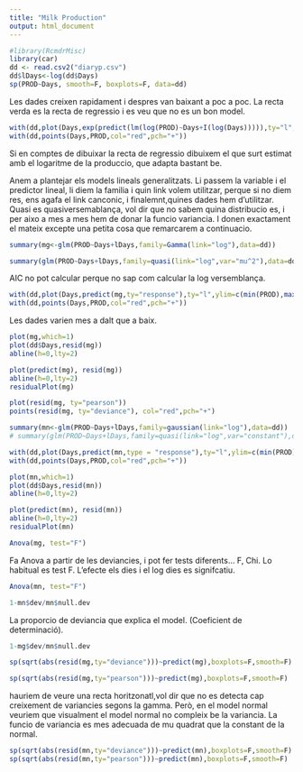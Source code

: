 ---
title: "Milk Production"
output: html_document
---

```{r}
#library(RcmdrMisc)
library(car)
dd <- read.csv2("diaryp.csv")
dd$lDays<-log(dd$Days)
sp(PROD~Days, smooth=F, boxplots=F, data=dd)
```
Les dades creixen rapidament i despres van baixant a poc a poc. La recta verda es la recta de regressio i es veu que no es un bon model.

```{r}
with(dd,plot(Days,exp(predict(lm(log(PROD)~Days+I(log(Days))))),ty="l",ylim=c(min(PROD),max(PROD))))
with(dd,points(Days,PROD,col="red",pch="+"))
```
Si en comptes de dibuixar la recta de regressio dibuixem el que surt estimat amb el logaritme de la produccio, que adapta bastant be.

Anem a plantejar els models lineals generalitzats.
Li passem la variable i el predictor lineal, li diem la familia i quin link volem utilitzar, perque si no diem res, ens agafa el link canconic, i finalemnt,quines dades hem d'utilitzar. Quasi es quasiversemablança, vol dir que no sabem quina distribucio es, i per aixo a mes a mes hem de donar la funcio variancia. I donen  exactament el mateix excepte una petita cosa que remarcarem a continuacio.
```{r}
summary(mg<-glm(PROD~Days+lDays,family=Gamma(link="log"),data=dd))
```
```{r}
summary(glm(PROD~Days+lDays,family=quasi(link="log",var="mu^2"),data=dd))
```
AIC no pot calcular perque no sap com calcular la log versemblança.

```{r}
with(dd,plot(Days,predict(mg,ty="response"),ty="l",ylim=c(min(PROD),max(PROD))))
with(dd,points(Days,PROD,col="red",pch="+"))
```
Les dades varien mes a dalt que a baix.
```{r}
plot(mg,which=1)
plot(dd$Days,resid(mg))
abline(h=0,lty=2)
```

```{r}
plot(predict(mg), resid(mg))
abline(h=0,lty=2)
residualPlot(mg)
```
```{r}
plot(resid(mg, ty="pearson"))
points(resid(mg, ty="deviance"), col="red",pch="+")
```
```{r}
summary(mn<-glm(PROD~Days+lDays,family=gaussian(link="log"),data=dd))
# summary(glm(PROD~Days+lDays,family=quasi(link="log",var="constant"),data=dd))
```

```{r}
with(dd,plot(Days,predict(mn,type = "response"),ty="l",ylim=c(min(PROD),max(PROD))))
with(dd,points(Days,PROD,col="red",pch="+"))
```

```{r}
plot(mn,which=1)
plot(dd$Days,resid(mn))
abline(h=0,lty=2)
```
```{r}
plot(predict(mn), resid(mn))
abline(h=0,lty=2)
residualPlot(mn)
```
```{r}
Anova(mg, test="F")
```
Fa Anova a partir de les deviancies, i pot fer tests diferents... F, Chi. Lo habitual es test F.
L'efecte els dies i el log dies es signifcatiu.
```{r}
Anova(mn, test="F")
```
```{r}
1-mn$dev/mn$null.dev
```
La proporcio de deviancia que explica el model. (Coeficient de determinació).
```{r}
1-mg$dev/mn$null.dev
```

```{r}
sp(sqrt(abs(resid(mg,ty="deviance")))~predict(mg),boxplots=F,smooth=F)
```
```{r}
sp(sqrt(abs(resid(mg,ty="pearson")))~predict(mg),boxplots=F,smooth=F)
```
hauriem de veure una recta horitzonatl,vol dir que no es detecta cap creixement de variancies segons la gamma. Però, en el model normal veuriem que visualment el model normal no compleix be la variancia. La funcio de variancia es mes adecuada de mu quadrat que la constant de la normal.
```{r}
sp(sqrt(abs(resid(mn,ty="deviance")))~predict(mn),boxplots=F,smooth=F)
sp(sqrt(abs(resid(mn,ty="pearson")))~predict(mn),boxplots=F,smooth=F)
```




